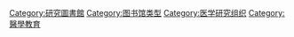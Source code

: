 {{Commons category|Medical libraries}}
{{Cat main|醫學圖書館}}

[[Category:研究圖書館|Category:研究圖書館]]
[[Category:图书馆类型|Category:图书馆类型]]
[[Category:医学研究组织|Category:医学研究组织]]
[[Category:醫學教育|Category:醫學教育]]